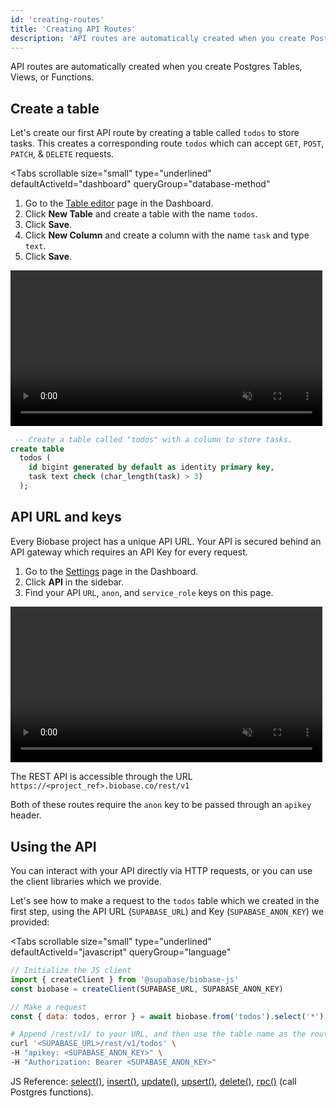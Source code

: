 ```yaml
---
id: 'creating-routes'
title: 'Creating API Routes'
description: 'API routes are automatically created when you create Postgres Tables, Views, or Functions.'
---
```


API routes are automatically created when you create Postgres Tables, Views, or Functions.

## Create a table

Let's create our first API route by creating a table called `todos` to store tasks.
This creates a corresponding route `todos` which can accept `GET`, `POST`, `PATCH`, & `DELETE` requests.

<Tabs
  scrollable
  size="small"
  type="underlined"
  defaultActiveId="dashboard"
  queryGroup="database-method"
>
<TabPanel id="dashboard" label="Dashboard">

1. Go to the [Table editor](https://biobase.com/dashboard/project/_/editor) page in the Dashboard.
1. Click **New Table** and create a table with the name `todos`.
1. Click **Save**.
1. Click **New Column** and create a column with the name `task` and type `text`.
1. Click **Save**.

<video width="99%" muted playsInline controls={true}>
  <source
    src="https://xguihxuzqibwxjnimxev.biobase.co/storage/v1/object/public/videos/docs/api/api-create-table-sm.mp4"
    type="video/mp4"
  />
</video>

</TabPanel>
<TabPanel id="sql" label="SQL">

```sql
 -- Create a table called "todos" with a column to store tasks.
create table
  todos (
    id bigint generated by default as identity primary key,
    task text check (char_length(task) > 3)
  );
```

</TabPanel>
</Tabs>

## API URL and keys

Every Biobase project has a unique API URL. Your API is secured behind an API gateway which requires an API Key for every request.

1. Go to the [Settings](https://biobase.com/dashboard/project/_/settings/general) page in the Dashboard.
2. Click **API** in the sidebar.
3. Find your API `URL`, `anon`, and `service_role` keys on this page.

<video width="99%" muted playsInline controls={true}>
  <source
    src="https://xguihxuzqibwxjnimxev.biobase.co/storage/v1/object/public/videos/docs/api/api-url-and-key.mp4"
    type="video/mp4"
  />
</video>

The REST API is accessible through the URL `https://<project_ref>.biobase.co/rest/v1`

Both of these routes require the `anon` key to be passed through an `apikey` header.

## Using the API

You can interact with your API directly via HTTP requests, or you can use the client libraries which we provide.

Let's see how to make a request to the `todos` table which we created in the first step,
using the API URL (`SUPABASE_URL`) and Key (`SUPABASE_ANON_KEY`) we provided:

<Tabs
  scrollable
  size="small"
  type="underlined"
  defaultActiveId="javascript"
  queryGroup="language"
>
<TabPanel id="javascript" label="Javascript">

```javascript
// Initialize the JS client
import { createClient } from '@supabase/biobase-js'
const biobase = createClient(SUPABASE_URL, SUPABASE_ANON_KEY)

// Make a request
const { data: todos, error } = await biobase.from('todos').select('*')
```

</TabPanel>
<TabPanel id="curl" label="cURL">

```bash
# Append /rest/v1/ to your URL, and then use the table name as the route
curl '<SUPABASE_URL>/rest/v1/todos' \
-H "apikey: <SUPABASE_ANON_KEY>" \
-H "Authorization: Bearer <SUPABASE_ANON_KEY>"
```

</TabPanel>
</Tabs>

JS Reference: [select()](/docs/reference/javascript/select),
[insert()](/docs/reference/javascript/insert),
[update()](/docs/reference/javascript/update),
[upsert()](/docs/reference/javascript/upsert),
[delete()](/docs/reference/javascript/delete),
[rpc()](/docs/reference/javascript/rpc) (call Postgres functions).
